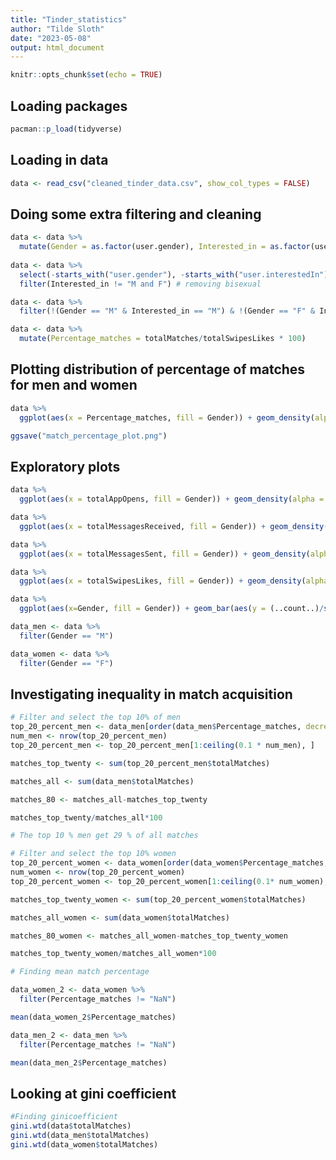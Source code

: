 ```yaml
---
title: "Tinder_statistics"
author: "Tilde Sloth"
date: "2023-05-08"
output: html_document
---
```


```r
knitr::opts_chunk$set(echo = TRUE)
```

## Loading packages
```r
pacman::p_load(tidyverse)
```

## Loading in data
```r
data <- read_csv("cleaned_tinder_data.csv", show_col_types = FALSE)
```

## Doing some extra filtering and cleaning
```r
data <- data %>%
  mutate(Gender = as.factor(user.gender), Interested_in = as.factor(user.interestedIn))
  
data <- data %>% 
  select(-starts_with("user.gender"), -starts_with("user.interestedIn"), -starts_with("X")) %>% # removing columns we don't need
  filter(Interested_in != "M and F") # removing bisexual

data <- data %>% 
  filter(!(Gender == "M" & Interested_in == "M") & !(Gender == "F" & Interested_in == "F")) # removing homosexuals

data <- data %>% 
  mutate(Percentage_matches = totalMatches/totalSwipesLikes * 100)

```

## Plotting distribution of percentage of matches for men and women
```r
data %>% 
  ggplot(aes(x = Percentage_matches, fill = Gender)) + geom_density(alpha = 0.5) + ggtitle("Percentage of matches relative to swipes") + theme_minimal()

ggsave("match_percentage_plot.png")
```

## Exploratory plots
```r
data %>% 
  ggplot(aes(x = totalAppOpens, fill = Gender)) + geom_density(alpha = 0.5) + ggtitle("Total app opens") + xlim(0, 50000)

data %>% 
  ggplot(aes(x = totalMessagesReceived, fill = Gender)) + geom_density(alpha = 0.5) + ggtitle("Total messages received")+ xlim(0, 20000)

data %>% 
  ggplot(aes(x = totalMessagesSent, fill = Gender)) + geom_density(alpha = 0.5) + ggtitle("Total messages sent") + xlim(0, 20000)

data %>% 
  ggplot(aes(x = totalSwipesLikes, fill = Gender)) + geom_density(alpha = 0.5) + ggtitle("Total yes swipes") + xlim(0, 100000)

data %>% 
  ggplot(aes(x=Gender, fill = Gender)) + geom_bar(aes(y = (..count..)/sum(..count..)))

data_men <- data %>% 
  filter(Gender == "M")

data_women <- data %>% 
  filter(Gender == "F")
```
## Investigating inequality in match acquisition
```r
# Filter and select the top 10% of men
top_20_percent_men <- data_men[order(data_men$Percentage_matches, decreasing = TRUE), ]
num_men <- nrow(top_20_percent_men)
top_20_percent_men <- top_20_percent_men[1:ceiling(0.1 * num_men), ]

matches_top_twenty <- sum(top_20_percent_men$totalMatches)

matches_all <- sum(data_men$totalMatches)

matches_80 <- matches_all-matches_top_twenty

matches_top_twenty/matches_all*100

# The top 10 % men get 29 % of all matches
```

```r
# Filter and select the top 10% women
top_20_percent_women <- data_women[order(data_women$Percentage_matches, decreasing = TRUE), ]
num_women <- nrow(top_20_percent_women)
top_20_percent_women <- top_20_percent_women[1:ceiling(0.1* num_women), ]

matches_top_twenty_women <- sum(top_20_percent_women$totalMatches)

matches_all_women <- sum(data_women$totalMatches)

matches_80_women <- matches_all_women-matches_top_twenty_women

matches_top_twenty_women/matches_all_women*100

```

```r
# Finding mean match percentage

data_women_2 <- data_women %>% 
  filter(Percentage_matches != "NaN")

mean(data_women_2$Percentage_matches)

data_men_2 <- data_men %>% 
  filter(Percentage_matches != "NaN")

mean(data_men_2$Percentage_matches)
```

## Looking at gini coefficient
```r
#Finding ginicoefficient
gini.wtd(data$totalMatches)
gini.wtd(data_men$totalMatches)
gini.wtd(data_women$totalMatches)
```

